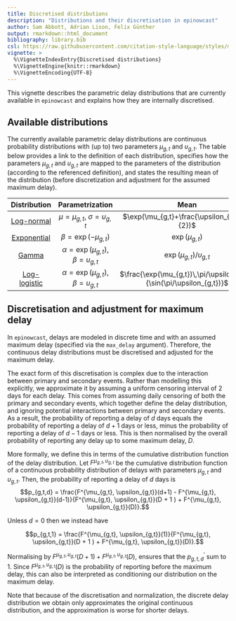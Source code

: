 ```yaml
---
title: Discretised distributions
description: "Distributions and their discretisation in epinowcast"
author: Sam Abbott, Adrian Lison, Felix Günther
output: rmarkdown::html_document
bibliography: library.bib
csl: https://raw.githubusercontent.com/citation-style-language/styles/master/apa-numeric-superscript-brackets.csl
vignette: >
  %\VignetteIndexEntry{Discretised distributions}
  %\VignetteEngine{knitr::rmarkdown}
  %\VignetteEncoding{UTF-8}
---
```


This vignette describes the parametric delay distributions that are currently available in `epinowcast` and explains how they are internally discretised.

## Available distributions

The currently available parametric delay distributions are continuous probability distributions with (up to) two parameters $\mu_{g,t}$ and $\upsilon_{g,t}$. The table below provides a link to the definition of each distribution, specifies how the parameters $\mu_{g,t}$ and $\upsilon_{g,t}$ are mapped to the parameters of the distribution (according to the referenced definition), and states the resulting mean of the distribution (before discretization and adjustment for the assumed maximum delay).

| Distribution 	| Parametrization | Mean |
| :--------------:	| :------------:  | :------------------:	|
| [Log-normal](https://mc-stan.org/docs/functions-reference/lognormal.html)  | $\mu=\mu_{g,t}$, $\sigma = \upsilon_{g,t}$	| $\exp(\mu_{g,t}+\frac{\upsilon_{g,t}^2}{2})$ 	|
| [Exponential](https://mc-stan.org/docs/functions-reference/exponential-distribution.html)  | $\beta = \exp(-\mu_{g,t})$	| $\exp(\mu_{g,t})$ |
| [Gamma](https://mc-stan.org/docs/functions-reference/gamma-distribution.html)        |	$\alpha = \exp(\mu_{g,t})$, $\beta = \upsilon_{g,t}$ | $\exp(\mu_{g,t})/\upsilon_{g,t}$ |
| [Log-logistic](https://en.wikipedia.org/wiki/Log-logistic_distribution) |	$\alpha = \exp(\mu_{g,t})$, $\beta = \upsilon_{g,t}$ | $\frac{\exp(\mu_{g,t})\,\pi/\upsilon_{g,t}}{\sin(\pi/\upsilon_{g,t})}$ |

## Discretisation and adjustment for maximum delay

In `epinowcast`, delays are modeled in discrete time and with an assumed maximum delay (specified via the `max_delay` argument). Therefore, the continuous delay distributions must be discretised and adjusted for the maximum delay. 

The exact form of this discretisation is complex due to the interaction between primary and secondary events. Rather than modelling this explicitly, we approximate it by assuming a uniform censoring interval of 2 days for each delay. This comes from assuming daily censoring of both the primary and secondary events, which together define the delay distribution, and ignoring potential interactions between primary and secondary events. As a result, the probability of reporting a delay of $d$ days equals the probability of reporting a delay of $d+1$ days or less, minus the probability of reporting a delay of $d-1$ days or less. This is then normalised by the overall probability of reporting any delay up to some maximum delay, $D$. 

More formally, we define this in terms of the cumulative distribution function of the delay distribution. Let $F^{\mu_{g,t}, \upsilon_{g,t}}$ be the cumulative distribution function of a continuous probability distribution of delays with parameters $\mu_{g,t}$ and $\upsilon_{g,t}$. Then, the probability of reporting a delay of $d$ days is
$$p_{g,t,d} = \frac{F^{\mu_{g,t}, \upsilon_{g,t}}(d+1) - F^{\mu_{g,t}, \upsilon_{g,t}}(d-1)}{F^{\mu_{g,t}, \upsilon_{g,t}}(D + 1 ) + F^{\mu_{g,t}, \upsilon_{g,t}}(D)}.$$

Unless $d = 0$ then we instead have

$$p_{g,t,1} = \frac{F^{\mu_{g,t}, \upsilon_{g,t}}(1)}{F^{\mu_{g,t}, \upsilon_{g,t}}(D + 1 ) + F^{\mu_{g,t}, \upsilon_{g,t}}(D)}.$$

Normalising by $F^{\mu_{g,t}, \upsilon_{g,t}}(D+1) + F^{\mu_{g,t}, \upsilon_{g,t}}(D)$, ensures that the $p^{\prime}_{g,t,d}$ sum to 1. Since $F^{\mu_{g,t}, \upsilon_{g,t}}(D)$ is the probability of reporting before the maximum delay, this can also be interpreted as conditioning our distribution on the maximum delay.

Note that because of the discretisation and normalization, the discrete delay distribution we obtain only approximates the original continuous distribution, and the approximation is worse for shorter delays.


